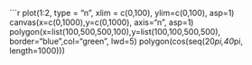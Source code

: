 ```r
plot(1:2, type = "n", xlim = c(0,100), ylim=c(0,100), asp=1)
canvas(x=c(0,1000),y=c(0,1000), axis="n", asp=1)
polygon(x=list(100,500,500,100),y=list(100,100,500,500), border="blue",col="green", lwd=5)
polygon(cos(seq(20*pi,40*pi, length=1000)))